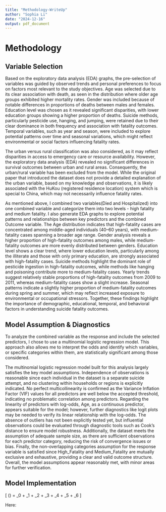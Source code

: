 ```yaml
---
title: "Methodology-WriteUp"
author: "Sophia Li"
date: "2024-12-16"
output: pdf_document
---
```

# Methodology

## Variable Selection

Based on the exploratory data analysis (EDA) graphs, the pre-selection of variables was guided by observed trends and personal preferences to focus on factors most relevant to the study objectives. Age was selected due to its clear association with death, as seen in the distribution where older age groups exhibited higher mortality rates. Gender was included because of notable differences in proportions of deaths between males and females. Education level was chosen as it revealed significant disparities, with lower education groups showing a higher proportion of deaths. Suicide methods, particularly pesticide use, hanging, and jumping, were retained due to their clear dominance in both frequency and association with fatality outcomes. Temporal variables, such as year and season, were included to explore potential patterns over time and seasonal variations, which might reflect environmental or social factors influencing fatality rates. 

The urban versus rural classification was also considered, as it may reflect disparities in access to emergency care or resource availability. However, the exploratory data analysis (EDA) revealed no significant differences in survival outcomes between urban and rural areas. Consequently, the urban/rural variable has been excluded from the model. While the original paper that introduced the dataset does not provide a detailed explanation of the urban variable, based on my knowledge and observations, it is likely associated with the HuKou (registered residence location) system which is special to China, which may not necessarily influence fatality rates.

As mentioned above, I combined two variables(Died and Hospitalized) into one combined variable and categorize them into two levels - high fatality and medium fatality. I also generate EDA graphs to explore potential patterns and relationships between key predictors and the combined Outcome variable. The Age distribution indicates that high-fatality cases are concentrated among middle-aged individuals (40–60 years), with medium-fatality cases spanning a broader age range. Gender analysis reveals a higher proportion of high-fatality outcomes among males, while medium-fatality outcomes are more evenly distributed between genders. Education level shows a clear trend, where lower education levels, particularly among the illiterate and those with only primary education, are strongly associated with high-fatality cases. Suicide methods highlight the dominant role of pesticide ingestion in high-fatality outcomes, while methods like hanging and poisoning contribute more to medium-fatality cases. Yearly trends suggest relatively stable proportions of high-fatality outcomes from 2009 to 2011, whereas medium-fatality cases show a slight increase. Seasonal patterns indicate a slightly higher proportion of medium-fatality outcomes during spring and summer, which may reflect increased exposure to environmental or occupational stressors. Together, these findings highlight the importance of demographic, educational, temporal, and behavioral factors in understanding suicide fatality outcomes.

## Model Assumption & Diagnostics

To analyze the combined variable as the response and include the selected predictors, I chose to use a multinomial logistic regression model. This approach also allows me to interpret the odds and identify which variables, or specific categories within them, are statistically significant among those considered.

The multinomial logistic regression model built for this analysis largely satisfies the key model assumptions. Independence of observations is reasonable since each individual in the dataset is a separate suicide attempt, and no clustering within households or regions is explicitly indicated. No perfect multicollinearity is confirmed as the Variance Inflation Factor (VIF) values for all predictors are well below the accepted threshold, indicating no problematic correlation among predictors. Regarding the linearity of predictors with log-odds, Age, as a continuous predictor, appears suitable for the model; however, further diagnostics like logit plots may be needed to verify its linear relationship with the log-odds. The absence of outliers has not been explicitly tested yet, but influential observations could be evaluated through diagnostic tools such as Cook’s distance to ensure model robustness. Additionally, the dataset meets the assumption of adequate sample size, as there are sufficient observations for each predictor category, reducing the risk of convergence issues or bias. Finally, the non-overlapping categories assumption for the response variable is satisfied since High_Fatality and Medium_Fatality are mutually exclusive and exhaustive, providing a clear and valid outcome structure. Overall, the model assumptions appear reasonably met, with minor areas for further verification.

## Model Implementation 


\[
\log\left(\frac{P(Y = 1)}{P(Y = 0)}\right) = \beta_0 + \beta_1 \text{Age} + \beta_2 \text{Sex} + \beta_3 \text{Education} + \beta_4 \text{method} + \beta_5 \text{Year} + \beta_6 \text{Season}
\]

Here:
\begin{itemize}
  \item \( P(Y = 1) \): Probability of the outcome being "High\_Fatality"- immediate death or death afte treatment.
  \item \( P(Y = 0) \): Probability of the outcome being "Medium\_Fatality" - survival after treatment.
  \item \( \beta_0, \beta_1, \dots, \beta_6 \): Coefficients of the predictors.
\end{itemize}








